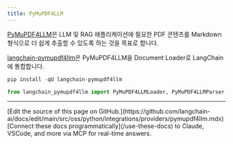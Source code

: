 ```yaml
---
title: PyMuPDF4LLM
---
```


[PyMuPDF4LLM](https://pymupdf.readthedocs.io/en/latest/pymupdf4llm)은 LLM 및 RAG 애플리케이션에 필요한 PDF 콘텐츠를 Markdown 형식으로 더 쉽게 추출할 수 있도록 하는 것을 목표로 합니다.

[langchain-pymupdf4llm](https://github.com/lakinduboteju/langchain-pymupdf4llm)은 PyMuPDF4LLM을 Document Loader로 LangChain에 통합합니다.

```python
pip install -qU langchain-pymupdf4llm
```

```python
from langchain_pymupdf4llm import PyMuPDF4LLMLoader, PyMuPDF4LLMParser
```

---

<Callout icon="pen-to-square" iconType="regular">
    [Edit the source of this page on GitHub.](https://github.com/langchain-ai/docs/edit/main/src/oss/python/integrations/providers/pymupdf4llm.mdx)
</Callout>
<Tip icon="terminal" iconType="regular">
    [Connect these docs programmatically](/use-these-docs) to Claude, VSCode, and more via MCP for    real-time answers.
</Tip>
